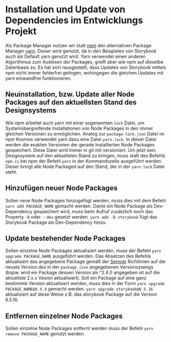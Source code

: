 
<Meta title="Grundlegendes/Entwicklung/Installation und Update von Dependencies" />

# Installation und Update von Dependencies im Entwicklungs Projekt

Als Package Manager nutzen wir statt [npm](https://docs.npmjs.com/about-npm) den alternativen Package Manager [yarn](https://classic.yarnpkg.com/en/).
Dieser wird genutzt, da in den Beispielen von Storybook auch als Default yarn genutzt wird. Yarn verwendet einen anderen Algorithmus
zum Auslesen der Packages, greift aber wie npm auf dieselbe Datenbasis zu. Es hat sich rausgestellt, dass Updates von Storybook mittels
npm nicht immer fehlerfrei gelingen, wohingegen die gleichen Updates mit yarn einwandfrei funktionieren.

## Neuinstallation, bzw. Update aller Node Packages auf den aktuellsten Stand des Designsystems

Wie npm arbeitet auch yarn mit einer sogenannten `lock` Datei, um Systemübergreifende Installationen von Node Packages in den immer gleichen
Versionen zu ermöglichen. Analog zur `package-lock.json` Datei im npm Kosmos verwendet yarn dazu eine Datei `yarn.lock`. In dieser Datei werden
die exakten Versionen der gerade Installierten Node Packages gespeichert. Diese Datei wird immer in git mit versioniert.
Um jetzt sein Designsystem auf den aktuellsten Stand zu bringen, muss statt des Befehls `npm ci` bei npm der Befehl `yarn` in der Kommandozeile
ausgeführt werden. Dieser bringt alle Node Packaged auf den Stand, der in der `yarn.lock` Datei steht.

## Hinzufügen neuer Node Packages

Sollen neue Node Packages hinzugefügt werden, muss dies mit dem Befehl `yarn add PACKAGE_NAME` gemacht werden. Damit ein Node Package
als Dev-Dependency gespeichert wird, muss beim Aufruf zusätzlich noch das Property `-D` oder `--dev` gesetzt werden. `yarn add -D storybook` fügt das
Storybook Package als Dev-Dependency hinzu.

## Update bestehender Node Packages

Sollen einzelne Node Packages aktualisiert werden, muss der Befehl `yarn upgrade PACKAGE_NAME` ausgeführt werden. Das Absetzen des Befehls
aktualisiert das angegebene Package gemäß der [Semver](https://semver.org/lang/de/) Richtlinien auf die neuste Version des in der `package.json`
angegebenen Versionszweigs (bspw. wird ein Package dessen Version als ^2.4.0 angegeben ist auf die aktuellste 2.x.x Vesion aktualisiert). Soll
ein Package auf eine ganz bestimmte Version aktualisiert werden, muss dies in der Form `yarn upgrade PACKAGE_NAME@X.X.X` gemacht werden.
`yarn upgrade storybook@6.5.16` aktualisiert auf diese Weise z.B. das storybook Package auf die Version 6.5.16.

## Entfernen einzelner Node Packages

Sollen einzelne Node Packages entfernt werden muss der Befehl `yarn remove PACKAGE_NAME` genutzt werden.
